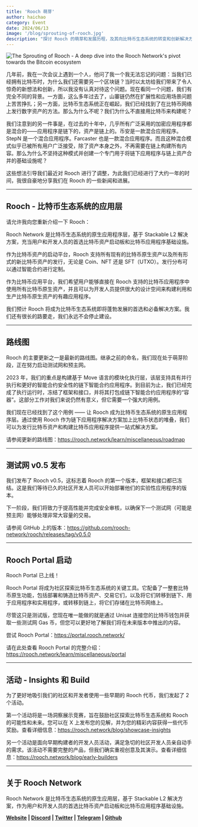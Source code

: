 ```yaml
---
title: 'Rooch 萌芽'
author: haichao
category: Event
date: 2024/06/13
image: '/blog/sprouting-of-rooch.jpg'
description: "探讨 Rooch 的萌芽和发展历程，及其向比特币生态系统的转变和创新解决方案。"
---
```



<PostHeader />

![](/blog/sprouting-of-rooch.jpg "The Sprouting of Rooch - A deep dive into the Rooch Network's pivot towards the Bitcoin ecosystem")

几年前，我在一次会议上遇到一个人，他问了我一个我无法忘记的问题：当我们已经拥有比特币时，为什么我们还需要另一个区块链？当时以太坊给我们带来了令人惊奇的新想法和创新，所以我没有认真对待这个问题。现在看同一个问题，我们有完全不同的背景。一方面，这么多年过去了，山寨链仍然在扩展性和应用场景问题上苦苦挣扎；另一方面，比特币生态系统正在崛起，我们已经找到了在比特币网络上发行数字资产的方法。那么为什么不呢？我们为什么不直接用比特币来构建呢？

我们注意到的另一件事是，在过去的十年中，几乎所有广泛采用的加密应用程序都是混合的——应用程序是链下的，资产是链上的。币安是一款混合应用程序。 StepN 是一个混合应用程序。Farcaster 也是一款混合应用程序。而且这种混合模式似乎已被所有用户广泛接受，除了资产本身之外，不再需要在链上构建所有内容。那么为什么不坚持这种模式并创建一个专门用于将链下应用程序与链上资产合并的基础设施呢？

这些想法引导我们最近对 Rooch 进行了调整，为此我们已经进行了大约一年的时间，我很自豪地分享我们在 Rooch 的一些新闻和进展。

---

## Rooch - 比特币生态系统的应用层

请允许我向您重新介绍一下 Rooch：

Rooch Network 是比特币生态系统的原生应用程序层，基于 Stackable L2 解决方案，充当用户和开发人员的首选比特币资产启动板和比特币应用程序基础设施。

作为比特币资产的启动平台，Rooch 支持所有现有的比特币原生资产以及所有形式的新比特币资产的发行，无论是 Coin、NFT 还是 SFT（UTXO）。发行分布可以通过智能合约进行定制。

作为比特币应用平台，我们希望用户能够直接在 Rooch 支持的比特币应用程序中使用所有比特币原生资产，并且可以为开发人员提供很大的设计空间来构建利用和生产比特币原生资产的有趣应用程序。

我们预计 Rooch 将成为比特币生态系统即将蓬勃发展的首选和必备解决方案。我们还有很长的路要走，我们永远不会停止建设。

---

## 路线图

Rooch 的主要更新之一是最新的路线图。继承之前的命名，我们现在处于萌芽阶段，正在努力启动测试网和预主网。

2023 年，我们的重点是构建基于 Move 语言的模块化执行层，该层支持具有并行执行和更好的智能合约安全性的链下智能合约应用程序。到目前为止，我们已经完成了执行运行时，冻结了框架和接口，并将其打包成链下智能合约应用程序的“容器”。这部分工作对我们来说仍然有意义，但它需要一个强大的用例。

我们现在已经找到了这个用例 —— 让 Rooch 成为比特币生态系统的原生应用程序层。通过使用 Rooch 作为链下应用程序解决方案加上比特币状态的堆叠，我们可以为发行比特币资产和构建比特币应用程序提供一站式解决方案。

请参阅更新的路线图：https://rooch.network/learn/miscellaneous/roadmap

---

## 测试网 v0.5 发布

我们发布了 Rooch v0.5，这标志着 Rooch 的第一个版本，框架和接口都已冻结。这是我们等待已久的社区开发人员可以开始部署他们的实验性应用程序的版本。

下一阶段，我们将致力于提高性能并完成安全审核，以确保下一个测试网（可能是预主网）能够处理非常大容量的交易。

请参阅 GitHub 上的版本：https://github.com/rooch-network/rooch/releases/tag/v0.5.0

---

## Rooch Portal 启动

Rooch Portal 已上线！

Rooch Portal 将成为社区探索比特币生态系统的关键工具。它配备了一整套比特币原生功能，包括部署和铸造比特币资产、交易它们，以及将它们转移到链下、用于应用程序和实用程序，或转移到链上，将它们存储在比特币网络上。

尽管这只是测试版，您现在唯一能做的就是通过 Unisat 连接您的比特币钱包并获取一些测试网 Gas 币，但您可以更好地了解我们将在未来版本中推出的内容。

尝试 Rooch Portal：https://portal.rooch.network/

请在此处查看 Rooch Portal 的完整介绍：https://rooch.network/learn/miscellaneous/portal

---

## 活动 - Insights 和 Build

为了更好地吸引我们的社区和开发者使用一些早期的 Rooch 代币，我们发起了 2 个活动。

第一个活动将是一场洞察展示竞赛，旨在鼓励社区探索比特币生态系统和 Rooch 的可能性和未来。您可以在 X 上发布您的见解，并为您的精彩内容获得一些代币奖励。查看详细信息：https://rooch.network/blog/showcase-insights

另一个活动是面向早期构建者的开发人员活动，满足急切的社区开发人员亲自动手的需求。该活动不需要完整的产品，但我们确实重视创意及其演示。查看详细信息：https://rooch.network/blog/early-builders

---

## 关于 Rooch Network

Rooch Network 是比特币生态系统的原生应用层，基于 Stackable L2 解决方案，作为用户和开发人员的首选比特币资产启动板和比特币应用程序基础设施。

**[Website](https://rooch.network/) | [Discord](https://discord.com/invite/rooch) | [Twitter](https://x.com/RoochNetwork) | [Telegram](https://t.me/roochnetwork) | [Github](https://github.com/rooch-network/)**
